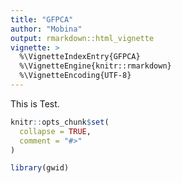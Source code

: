 ```yaml
---
title: "GFPCA"
author: "Mobina"
output: rmarkdown::html_vignette
vignette: >
  %\VignetteIndexEntry{GFPCA}
  %\VignetteEngine{knitr::rmarkdown}
  %\VignetteEncoding{UTF-8}
---
```


This is Test.

```r
knitr::opts_chunk$set(
  collapse = TRUE,
  comment = "#>"
)
```

```r
library(gwid)
```
